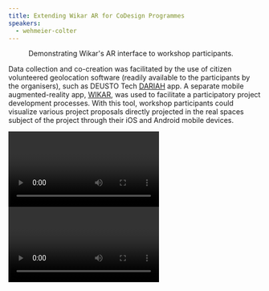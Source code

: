 ```yaml
---
title: Extending Wikar AR for CoDesign Programmes
speakers:
  - wehmeier-colter
---
```

<Figure src="/assets/content/en/resources/events/use-of-ict-for-community-building-actions-towards-the-reactivation-of-urban-heritagescapes-in-south-european-cities/sessions/4/demo-1.png">
  Demonstrating Wikar's AR interface to workshop participants.
</Figure>

Data collection and co-creation was facilitated by the use of citizen volunteered geolocation software (readily available to the participants by the organisers), such as DEUSTO Tech [DARIAH](https://play.google.com/store/apps/details?id=mobility.deustotech.dariah_android) app. A separate mobile augmented-reality app, [WIKAR](http://wikar.co/), was used to facilitate a participatory project development processes. With this tool, workshop participants could visualize various project proposals directly projected in the real spaces subject of the project through their iOS and Android mobile devices.

<Video provider="youtube" id="HPZPO5Xp7hU">
  Video recording of Wikar AR proposal visualization on site.
</Video>

<Video provider="youtube" id="XQfSdYfbdkw">
  Presentation by Colter Wehmeier
</Video>

